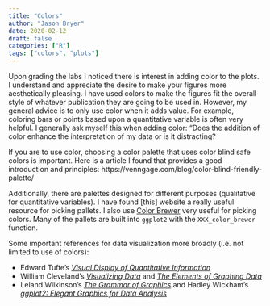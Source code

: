 ```yaml
---
title: "Colors"
author: "Jason Bryer"
date: 2020-02-12
draft: false
categories: ["R"]
tags: ["colors", "plots"]
---
```


Upon grading the labs I noticed there is interest in adding color to the plots. I understand and appreciate the desire to make your figures more aesthetically pleasing. I have used colors to make the figures fit the overall style of whatever publication they are going to be used in. However, my general advice is to only use color when it adds value. For example, coloring bars or points based upon a quantitative variable is often very helpful. I generally ask myself this when adding color: "Does the addition of color enhance the interpretation of my data or is it distracting?

If you are to use color, choosing a color palette that uses color blind safe colors is important. Here is a  article I found that provides a good introduction and principles: https://venngage.com/blog/color-blind-friendly-palette/

Additionally, there are palettes designed for different purposes (qualitative for quantitative variables). I have found [this] website a really useful resource for picking pallets. 
I also use [Color Brewer](http://colorbrewer2.org) very useful for picking colors. Many of the pallets are built into `ggplot2` with the `XXX_color_brewer` function.

Some important references for data visualization more broadly (i.e. not limited to use of colors):

* Edward Tufte's [*Visual Display of Quantitative Information*](https://www.edwardtufte.com/tufte/books_vdqi)
* William Cleveland's [*Visualizing Data*](https://www.amazon.com/Visualizing-Data-William-S-Cleveland/dp/0963488406) and [*The Elements of Graphing Data*](https://www.amazon.com/gp/product/0963488414/ref=dbs_a_def_rwt_bibl_vppi_i0)
* Leland Wilkinson's [*The Grammar of Graphics*](https://www.amazon.com/Grammar-Graphics-Statistics-Computing/dp/0387245448/ref=sr_1_1?s=books&ie=UTF8&qid=1550692580&sr=1-1&keywords=grammar+of+graphics) and Hadley Wickham's [*ggplot2: Elegant Graphics for Data Analysis*](https://www.amazon.com/gp/product/0963488414/ref=dbs_a_def_rwt_bibl_vppi_i0)
